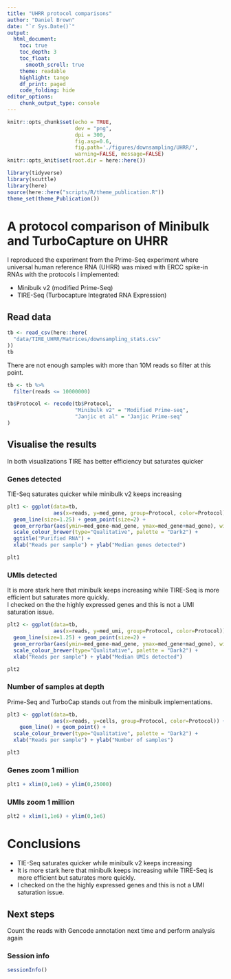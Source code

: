 ```yaml
---
title: "UHRR protocol comparisons"
author: "Daniel Brown"
date: "`r Sys.Date()`"
output:
  html_document:
    toc: true
    toc_depth: 3
    toc_float:
      smooth_scroll: true
    theme: readable
    highlight: tango 
    df_print: paged
    code_folding: hide
editor_options: 
    chunk_output_type: console
---
```


```r
knitr::opts_chunk$set(echo = TRUE,
                      dev = "png",
                      dpi = 300,
                      fig.asp=0.6,
                      fig.path='./figures/downsampling/UHRR/',
                      warning=FALSE, message=FALSE)
knitr::opts_knit$set(root.dir = here::here())

library(tidyverse)
library(scuttle)
library(here)
source(here::here("scripts/R/theme_publication.R"))
theme_set(theme_Publication())
```

# A protocol comparison of Minibulk and TurboCapture on UHRR

I reproduced the experiment from the Prime-Seq experiment where universal human reference RNA (UHRR) was mixed with ERCC spike-in RNAs with the protocols I implemented:

* Minibulk v2 (modified Prime-Seq)
* TIRE-Seq (Turbocapture Integrated RNA Expression)

## Read data

```r
tb <- read_csv(here::here(
  "data/TIRE_UHRR/Matrices/downsampling_stats.csv"
))
tb
```

There are not enough samples with more than 10M reads so filter at this point.

```r
tb <- tb %>% 
  filter(reads <= 10000000)

tb$Protocol <- recode(tb$Protocol,
                      "Minibulk v2" = "Modified Prime-seq",
                      "Janjic et al" = "Janjic Prime-seq"
)
```

## Visualise the results {.tabset}

In both visualizations TIRE has better efficiency but saturates quicker

### Genes detected

TIE-Seq saturates quicker while minibulk v2 keeps increasing

```r
plt1 <- ggplot(data=tb, 
               aes(x=reads, y=med_gene, group=Protocol, color=Protocol)) +
  geom_line(size=1.25) + geom_point(size=2) +
  geom_errorbar(aes(ymin=med_gene-mad_gene, ymax=med_gene+mad_gene), width=.1, size=1.25) +
  scale_colour_brewer(type="Qualitative", palette = "Dark2") +
  ggtitle("Purified RNA") +
  xlab("Reads per sample") + ylab("Median genes detected")

plt1
```

### UMIs detected

It is more stark here that minibulk keeps increasing while TIRE-Seq is more efficient but saturates more quickly.  
I checked on the the highly expressed genes and this is not a UMI saturation issue.

```r
plt2 <- ggplot(data=tb, 
               aes(x=reads, y=med_umi, group=Protocol, color=Protocol)) +
  geom_line(size=1.25) + geom_point(size=2) +
  geom_errorbar(aes(ymin=med_gene-mad_gene, ymax=med_gene+mad_gene), width=.1, size=1.25) +
  scale_colour_brewer(type="Qualitative", palette = "Dark2") +
  xlab("Reads per sample") + ylab("Median UMIs detected")

plt2
```

### Number of samples at depth

Prime-Seq and TurboCap stands out from the minibulk implementations.

```r
plt3 <- ggplot(data=tb, 
               aes(x=reads, y=cells, group=Protocol, color=Protocol)) +
    geom_line() + geom_point() +
  scale_colour_brewer(type="Qualitative", palette = "Dark2") +
  xlab("Reads per sample") + ylab("Number of samples")

plt3
```

### Genes zoom 1 million

```r
plt1 + xlim(0,1e6) + ylim(0,25000)
```

### UMIs zoom 1 million

```r
plt2 + xlim(1,1e6) + ylim(0,1e6)
```

# Conclusions

* TIE-Seq saturates quicker while minibulk v2 keeps increasing
* It is more stark here that minibulk keeps increasing while TIRE-Seq is more efficient but saturates more quickly.  
* I checked on the the highly expressed genes and this is not a UMI saturation issue.

## Next steps

Count the reads with Gencode annotation next time and perform analysis again

### Session info
```r
sessionInfo()
```
